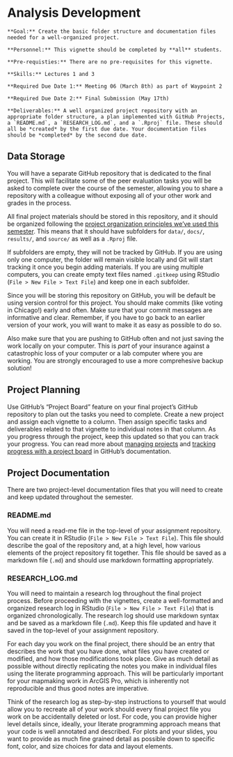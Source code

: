 # Analysis Development

```block
**Goal:** Create the basic folder structure and documentation files needed for a well-organized project.
```

```block
**Personnel:** This vignette should be completed by **all** students.
```

```block
**Pre-requisties:** There are no pre-requisites for this vignette.
```

```block
**Skills:** Lectures 1 and 3
```

```block
**Required Due Date 1:** Meeting 06 (March 8th) as part of Waypoint 2

**Required Due Date 2:** Final Submission (May 17th)
```

```block
**Deliverables:** A well organized project repository with an appropriate folder structure, a plan implemented with GitHub Projects, a `README.md`, a `RESEARCH_LOG.md`, and a `.Rproj` file. These should all be *created* by the first due date. Your documentation files should be *completed* by the second due date.
```

## Data Storage
You will have a separate GitHub repository that is dedicated to the final project. This will facilitate some of the peer evaluation tasks you will be asked to complete over the course of the semester, allowing you to share a repository with a colleague without exposing all of your other work and grades in the process. 

All final project materials should be stored in this repository, and it should be organized following the [project organization principles we've used this semester](https://slu-soc5650.github.io/docs/protecting-work/). This means that it should have subfolders for `data/`, `docs/`, `results/`, and `source/` as well as a `.Rproj` file.

If subfolders are empty, they will not be tracked by GitHub. If you are using only one computer, the folder will remain visible locally and Git will start tracking it once you begin adding materials. If you are using multiple computers, you can create empty text files named `.gitkeep` using RStudio (`File > New File > Text File`) and keep one in each subfolder.

Since you will be storing this repository on GitHub, you will be default be using version control for this project. You should make commits (like voting in Chicago!) early and often. Make sure that your commit messages are informative and clear. Remember, if you have to go back to an earlier version of your work, you will want to make it as easy as possible to do so.

Also make sure that you are pushing to GitHub often and not just saving the work locally on your computer. This is *part* of your insurance against a catastrophic loss of your computer or a lab computer where you are working. You are strongly encouraged to use a more comprehesive backup solution!

## Project Planning
Use GitHub’s "Project Board" feature on your final project's GitHub repository to plan out the tasks you need to complete. Create a new project and assign each vignette to a column. Then assign specific tasks and deliverables related to that vignette to individual notes in that column. As you progress through the project, keep this updated so that you can track your progress. You can read more about [managing projects](https://help.github.com/articles/managing-project-boards-in-your-repository-or-organization/) and [tracking progress with a project board](https://help.github.com/articles/tracking-the-progress-of-your-work-with-project-boards/) in GitHub's documentation.

## Project Documentation
There are two project-level documentation files that you will need to create and keep updated throughout the semester.

### README.md
You will need a read-me file in the top-level of your assignment repository. You can create it in RStudio (`File > New File > Text File`). This file should describe the goal of the repository and, at a high level, how various elements of the project repository fit together. This file should be saved as a markdown file (`.md`) and should use markdown formatting appropriately.

### RESEARCH_LOG.md
You will need to maintain a research log throughout the final project process. Before proceeding with the vignettes, create a well-formatted and organized research log in RStudio (`File > New File > Text File`) that is organized chronologically. The research log should use markdown syntax and be saved as a markdown file (`.md`). Keep this file updated and have it saved in the top-level of your assignment repository.

For each day you work on the final project, there should be an entry that describes the work that you have done, what files you have created or modified, and how those modifications took place. Give as much detail as possible without directly replicating the notes you make in individual files using the literate programming approach. This will be particularly important for your mapmaking work in ArcGIS Pro, which is inherently not reproducible and thus good notes are imperative.

Think of the research log as step-by-step instructions to yourself that would allow you to recreate all of your work should every final project file you work on be accidentally deleted or lost. For code, you can provide higher level details since, ideally, your literate programming approach means that your code is well annotated and described. For plots and your slides, you want to provide as much fine grained detail as possible down to specific font, color, and size choices for data and layout elements.
